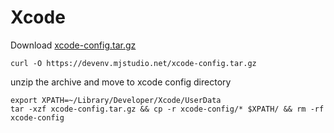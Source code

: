 # Xcode

Download [xcode-config.tar.gz](/xcode-config.tar.gz)

```shell
curl -O https://devenv.mjstudio.net/xcode-config.tar.gz
```

unzip the archive and move to xcode config directory

```shell
export XPATH=~/Library/Developer/Xcode/UserData
tar -xzf xcode-config.tar.gz && cp -r xcode-config/* $XPATH/ && rm -rf xcode-config
```
